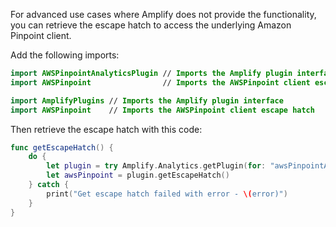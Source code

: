 For advanced use cases where Amplify does not provide the functionality, you can retrieve the escape hatch to access the underlying Amazon Pinpoint client.

Add the following imports:

<BlockSwitcher>

<Block name="Swift Package Manager">

```swift
import AWSPinpointAnalyticsPlugin // Imports the Amplify plugin interface
import AWSPinpoint                // Imports the AWSPinpoint client escape hatch
```

</Block>

<Block name="CocoaPods">

```swift
import AmplifyPlugins // Imports the Amplify plugin interface
import AWSPinpoint    // Imports the AWSPinpoint client escape hatch
```

</Block>

</BlockSwitcher>

Then retrieve the escape hatch with this code:

```swift
func getEscapeHatch() {
    do {
        let plugin = try Amplify.Analytics.getPlugin(for: "awsPinpointAnalyticsPlugin") as! AWSPinpointAnalyticsPlugin
        let awsPinpoint = plugin.getEscapeHatch()
    } catch {
        print("Get escape hatch failed with error - \(error)")
    }
}
```